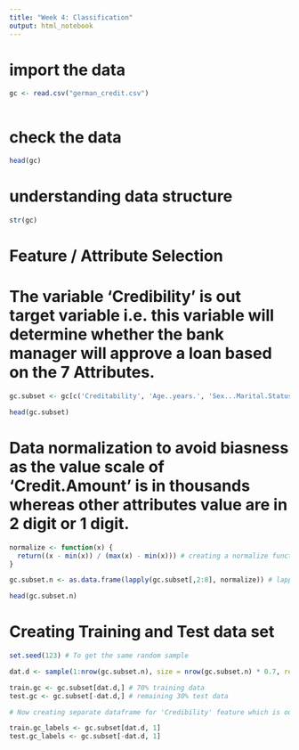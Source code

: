 ```yaml
---
title: "Week 4: Classification"
output: html_notebook
---
```


# import the data

```r

gc <- read.csv("german_credit.csv")



```

# check the data

```r
head(gc)
```

# understanding data structure

```r
str(gc)
```

# Feature / Attribute Selection

# The variable 'Credibility' is out target variable i.e. this variable will determine whether the bank manager will approve a loan based on the 7 Attributes.

```r
gc.subset <- gc[c('Creditability', 'Age..years.', 'Sex...Marital.Status', 'Occupation', 'Account.Balance', 'Credit.Amount', 'Length.of.current.employment', 'Purpose')]

head(gc.subset)
```

# Data normalization to avoid biasness as the value scale of 'Credit.Amount' is in thousands whereas other attributes value are in 2 digit or 1 digit.

```r

normalize <- function(x) {
  return((x - min(x)) / (max(x) - min(x))) # creating a normalize function for easy conversion
}

gc.subset.n <- as.data.frame(lapply(gc.subset[,2:8], normalize)) # lapply creates a list that is why it is converted to a dataframe and it applies the defined function (which is 'normalize') to all the list values which is here column 2 to 8 as first column is target/response.

head(gc.subset.n)
```

# Creating Training and Test data set

```r
set.seed(123) # To get the same random sample

dat.d <- sample(1:nrow(gc.subset.n), size = nrow(gc.subset.n) * 0.7, replace = FALSE) # Random selection of 70% data.

train.gc <- gc.subset[dat.d,] # 70% training data
test.gc <- gc.subset[-dat.d,] # remaining 30% test data

# Now creating separate dataframe for 'Credibility' feature which is our target.

train.gc_labels <- gc.subset[dat.d, 1]
test.gc_labels <- gc.subset[-dat.d, 1]

```

